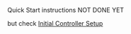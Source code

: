 Quick Start instructions NOT DONE YET

but check [Initial Controller Setup](../../../Controllers/LolinS2Mini.mdx#initial-setup)
